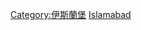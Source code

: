 {{Commonscat|People of Islamabad}}

[[Category:伊斯蘭堡|Category:伊斯蘭堡]]
[[Category:巴基斯坦各城市人物|Islamabad]]